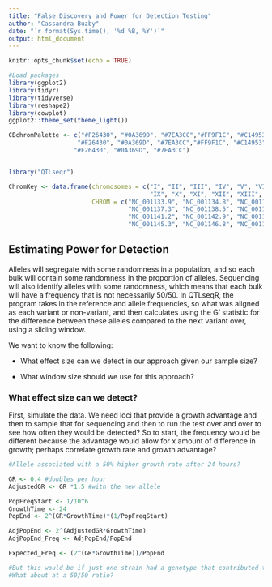 ```yaml
---
title: "False Discovery and Power for Detection Testing"
author: "Cassandra Buzby"
date: "`r format(Sys.time(), '%d %B, %Y')`"
output: html_document
---
```


```r
knitr::opts_chunk$set(echo = TRUE)

#Load packages
library(ggplot2)
library(tidyr)
library(tidyverse)
library(reshape2)
library(cowplot)
ggplot2::theme_set(theme_light())

CBchromPalette <- c("#F26430", "#0A369D", "#7EA3CC","#FF9F1C", "#C14953","#92DCE5", "#4C4C47", "#8FC93A",
                   "#F26430", "#0A369D", "#7EA3CC","#FF9F1C", "#C14953","#92DCE5", "#4C4C47", "#8FC93A",
                  "#F26430", "#0A369D", "#7EA3CC")


library("QTLseqr")

ChromKey <- data.frame(chromosomes = c("I", "II", "III", "IV", "V", "VI", "VII", "VIII", 
                                       "IX", "X", "XI", "XII", "XIII", "XIV", "XV", "XVI", "M"), 
                       CHROM = c("NC_001133.9", "NC_001134.8", "NC_001135.5", "NC_001136.10", 
                                 "NC_001137.3", "NC_001138.5", "NC_001139.9", "NC_001140.6", 
                                 "NC_001141.2", "NC_001142.9", "NC_001143.9", "NC_001144.5", 
                                 "NC_001145.3", "NC_001146.8", "NC_001147.6", "NC_001148.4", "NC_001224.1"))

```

## Estimating Power for Detection

Alleles will segregate with some randomness in a population, and so each bulk will contain some randomness in the proportion of alleles. Sequencing will also identify alleles with some randomness, which means that each bulk will have a frequency that is not necessarily 50/50. In QTLseqR, the program takes in the reference and allele frequencies, so what was aligned as each variant or non-variant, and then calculates using the G' statistic for the difference between these alleles compared to the next variant over, using a sliding window.

We want to know the following:

* What effect size can we detect in our approach given our sample size?

* What window size should we use for this approach?

### What effect size can we detect?

First, simulate the data. We need loci that provide a growth advantage and then to sample that for sequencing and then to run the test over and over to see how often they would be detected? So to start, the frequency would be different because the advantage would allow for x amount of difference in growth; perhaps correlate growth rate and growth advantage?

```r
#Allele associated with a 50% higher growth rate after 24 hours?

GR <- 0.4 #doubles per hour
AdjustedGR <- GR *1.5 #with the new allele

PopFreqStart <- 1/10^6
GrowthTime <- 24
PopEnd <- 2^(GR*GrowthTime)*(1/PopFreqStart)

AdjPopEnd <- 2^(AdjustedGR*GrowthTime)
AdjPopEnd_Freq <- AdjPopEnd/PopEnd

Expected_Freq <- (2^(GR*GrowthTime))/PopEnd

#But this would be if just one strain had a genotype that contributed this much
#What about at a 50/50 ratio?

```

